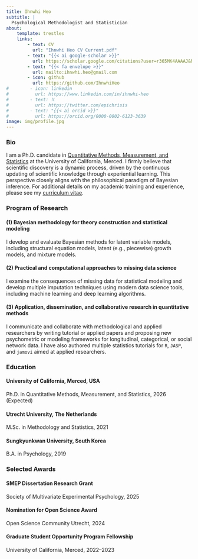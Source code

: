 ```yaml
---
title: Ihnwhi Heo
subtitle: |
  Psychological Methodologist and Statistician
about:
    template: trestles
    links:
        - text: CV
          url: "Ihnwhi Heo CV Current.pdf"
        - text: "{{< ai google-scholar >}}"
          url: https://scholar.google.com/citations?user=r365MK4AAAAJ&hl=en
        - text: "{{< fa envelope >}}"
          url: mailto:ihnwhi.heo@gmail.com
        - icon: github
          url: https://github.com/IhnwhiHeo
#        - icon: linkedin
#          url: https://www.linkedin.com/in/ihnwhi-heo
#        - text: 𝕏
#          url: https://twitter.com/epichrisis
#        - text: "{{< ai orcid >}}"
#          url: https://orcid.org/0000-0002-6123-3639
image: img/profile.jpg
---
```


### Bio

I am a Ph.D. candidate in [Quantitative Methods, Measurement, and Statistics](https://psychology.ucmerced.edu/graduate-program/areas-focus/quantitative) at the University of California, Merced. I firmly believe that scientific discovery is a dynamic process, driven by the continuous updating of scientific knowledge through experiential learning. This perspective closely aligns with the philosophical paradigm of Bayesian inference. For additional details on my academic training and experience, please see my [curriculum vitae](Ihnwhi Heo CV Current.pdf).

### Program of Research

#### (1) Bayesian methodology for theory construction and statistical modeling

I develop and evaluate Bayesian methods for latent variable models, including structural equation models, latent (e.g., piecewise) growth models, and mixture models.

#### (2) Practical and computational approaches to missing data science

I examine the consequences of missing data for statistical modeling and develop multiple imputation techniques using modern data science tools, including machine learning and deep learning algorithms.

#### (3) Application, dissemination, and collaborative research in quantitative methods

I communicate and collaborate with methodological and applied researchers by writing tutorial or applied papers and proposing new psychometric or modeling frameworks for longitudinal, categorical, or social network data. I have also authored multiple statistics tutorials for $\texttt{R}$, $\texttt{JASP}$, and $\texttt{jamovi}$ aimed at applied researchers.

### Education

#### University of California, Merced, USA
Ph.D. in Quantitative Methods, Measurement, and Statistics, 2026 (Expected)

#### Utrecht University, The Netherlands
M.Sc. in Methodology and Statistics, 2021

#### Sungkyunkwan University, South Korea
B.A. in Psychology, 2019

### Selected Awards

#### SMEP Dissertation Research Grant

Society of Multivariate Experimental Psychology, 2025

#### Nomination for Open Science Award

Open Science Community Utrecht, 2024

#### Graduate Student Opportunity Program Fellowship

University of California, Merced, 2022--2023

